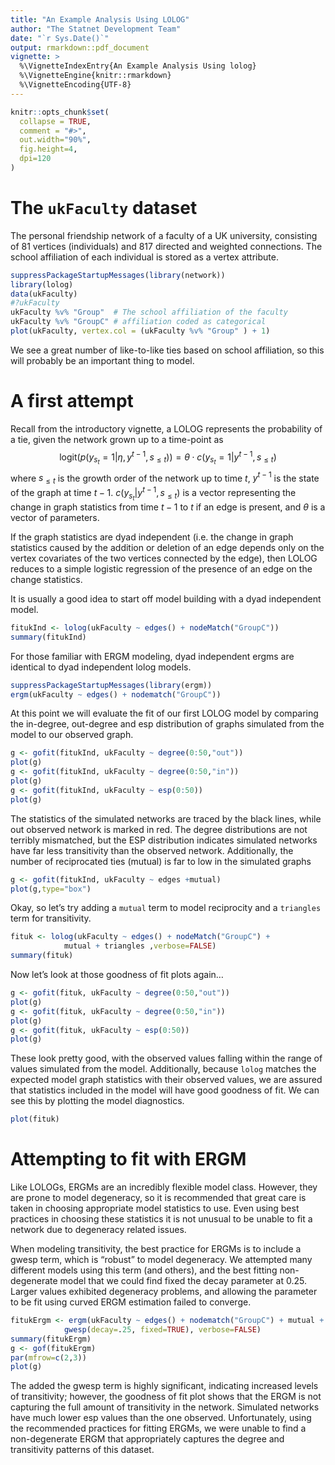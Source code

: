```yaml
---
title: "An Example Analysis Using LOLOG"
author: "The Statnet Development Team"
date: "`r Sys.Date()`"
output: rmarkdown::pdf_document
vignette: >
  %\VignetteIndexEntry{An Example Analysis Using lolog}
  %\VignetteEngine{knitr::rmarkdown}
  %\VignetteEncoding{UTF-8}
---
```


```r
knitr::opts_chunk$set(
  collapse = TRUE,
  comment = "#>",
  out.width="90%", 
  fig.height=4,
  dpi=120
)
```

# The ``ukFaculty`` dataset

The personal friendship network of a faculty of a UK university, consisting of 81 vertices (individuals) and 817 directed and weighted connections. The school affiliation of each individual is stored as a vertex attribute.

```r
suppressPackageStartupMessages(library(network))
library(lolog)
data(ukFaculty)
#?ukFaculty
ukFaculty %v% "Group"  # The school affiliation of the faculty
ukFaculty %v% "GroupC" # affiliation coded as categorical
plot(ukFaculty, vertex.col = (ukFaculty %v% "Group" ) + 1)
```

We see a great number of like-to-like ties based on school affiliation, so this will probably be an important thing to model.


# A first attempt

Recall from the introductory vignette, a LOLOG represents the probability of a tie, given the network grown up to a time-point as
$$
\textrm{logit}\big(p(y_{s_t}=1 | \eta, y^{t-1}, s_{ \leq t})\big) = \theta \cdot c(y_{s_t}=1 | y^{t-1}, s_{ \leq t})
$$
where $s_{\leq t}$ is the growth order of the network up to time $t$, $y^{t-1}$ is the state of the graph at time $t-1$. $c(y_{s_t} | y^{t-1}, s_{ \leq t})$ is a vector representing the change in graph statistics from time $t-1$ to $t$ if an edge is present, and $\theta$ is a vector of parameters.

If the graph statistics are dyad independent (i.e. the change in graph statistics caused by the addition or deletion of an edge depends only on the vertex covariates of the two vertices connected by the edge), then LOLOG reduces to a simple logistic regression of the presence of an edge on the change statistics.

It is usually a good idea to start off model building with a dyad independent model.
```r
fitukInd <- lolog(ukFaculty ~ edges() + nodeMatch("GroupC"))
summary(fitukInd)
```

For those familiar with ERGM modeling, dyad independent ergms are identical to dyad independent lolog models.
```r
suppressPackageStartupMessages(library(ergm))
ergm(ukFaculty ~ edges() + nodematch("GroupC"))
```


At this point we will evaluate the fit of our first LOLOG model by comparing the in-degree, out-degree and esp distribution of graphs simulated from the model to our observed graph.

```r
g <- gofit(fitukInd, ukFaculty ~ degree(0:50,"out"))
plot(g)
g <- gofit(fitukInd, ukFaculty ~ degree(0:50,"in"))
plot(g)
g <- gofit(fitukInd, ukFaculty ~ esp(0:50))
plot(g)
```

The statistics of the simulated networks are traced by the black lines, while out observed network is marked in red. The degree distributions are not terribly mismatched, but the ESP distribution indicates simulated networks have far less transitivity than the observed network. Additionally, the number of reciprocated ties (mutual) is far to low in the simulated graphs
```r
g <- gofit(fitukInd, ukFaculty ~ edges +mutual)
plot(g,type="box")
```

Okay, so let's try adding a ``mutual`` term to model reciprocity and a ``triangles`` term for transitivity.

```r
fituk <- lolog(ukFaculty ~ edges() + nodeMatch("GroupC") + 
            mutual + triangles ,verbose=FALSE)
summary(fituk)
```

Now let's look at those goodness of fit plots again...
```r
g <- gofit(fituk, ukFaculty ~ degree(0:50,"out"))
plot(g)
g <- gofit(fituk, ukFaculty ~ degree(0:50,"in"))
plot(g)
g <- gofit(fituk, ukFaculty ~ esp(0:50))
plot(g)
```

These look pretty good, with the observed values falling within the range of values simulated from the model. Additionally, because ``lolog`` matches the expected model graph statistics with their observed values, we are assured that statistics included in the model will have good goodness of fit. We can see this by plotting the model diagnostics.
```r
plot(fituk)
```

# Attempting to fit with ERGM

Like LOLOGs, ERGMs are an incredibly flexible model class. However, they are prone to model degeneracy, so it is recommended that great care is taken in choosing appropriate model statistics to use. Even using best practices in choosing these statistics it is not unusual to be unable to fit a network due to degeneracy related issues.

When modeling transitivity, the best practice for ERGMs is to include a gwesp term, which is "robust" to model degeneracy. We attempted many different models using this term (and others), and the best fitting non-degenerate model that we could find fixed the decay parameter at $0.25$. Larger values exhibited degeneracy problems, and allowing the parameter to be fit using curved ERGM estimation failed to converge.
```r
fitukErgm <- ergm(ukFaculty ~ edges() + nodematch("GroupC") + mutual +
            gwesp(decay=.25, fixed=TRUE), verbose=FALSE)
summary(fitukErgm)
g <- gof(fitukErgm)
par(mfrow=c(2,3))
plot(g)
```

The added the gwesp term is highly significant, indicating increased levels of transitivity; however, the goodness of fit plot shows that the ERGM is not capturing the full amount of transitivity in the network. Simulated networks have much lower esp values than the one observed. Unfortunately, using the recommended practices for fitting ERGMs, we were unable to find a non-degenerate ERGM that appropriately captures the degree and transitivity patterns of this dataset.


